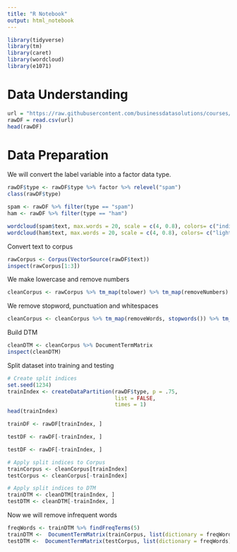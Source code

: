 ```yaml
---
title: "R Notebook"
output: html_notebook
---
```

```r
library(tidyverse)
library(tm)
library(caret)
library(wordcloud)
library(e1071)
```


# Data Understanding

```r
url = "https://raw.githubusercontent.com/businessdatasolutions/courses/main/data%20mining/gitbook/datasets/smsspam.csv"
rawDF = read.csv(url)
head(rawDF)
```


# Data Preparation

We will convert the label variable into a factor data type.
```r
rawDF$type <- rawDF$type %>% factor %>% relevel("spam")
class(rawDF$type)
```


```r
spam <- rawDF %>% filter(type == "spam")
ham <- rawDF %>% filter(type == "ham")

wordcloud(spam$text, max.words = 20, scale = c(4, 0.8), colors= c("indianred1","indianred2","indianred3","indianred"))
wordcloud(ham$text, max.words = 20, scale = c(4, 0.8), colors= c("lightsteelblue1","lightsteelblue2","lightsteelblue3","lightsteelblue"))
```
Convert text to corpus

```r
rawCorpus <- Corpus(VectorSource(rawDF$text))
inspect(rawCorpus[1:3])
```
We make lowercase and remove numbers

```r
cleanCorpus <- rawCorpus %>% tm_map(tolower) %>% tm_map(removeNumbers)
```
We remove stopword, punctuation and whitespaces

```r
cleanCorpus <- cleanCorpus %>% tm_map(removeWords, stopwords()) %>% tm_map(removePunctuation) %>% tm_map(stripWhitespace)

```

Build DTM

```r
cleanDTM <- cleanCorpus %>% DocumentTermMatrix
inspect(cleanDTM)
```

Split dataset into training and testing

```r
# Create split indices
set.seed(1234)
trainIndex <- createDataPartition(rawDF$type, p = .75, 
                                  list = FALSE, 
                                  times = 1)
head(trainIndex)
```
```r
trainDF <- rawDF[trainIndex, ]

testDF <- rawDF[-trainIndex, ]

```

```r
testDF <- rawDF[-trainIndex, ]

# Apply split indices to Corpus
trainCorpus <- cleanCorpus[trainIndex]
testCorpus <- cleanCorpus[-trainIndex]

# Apply split indices to DTM
trainDTM <- cleanDTM[trainIndex, ]
testDTM <- cleanDTM[-trainIndex, ]
```

Now we will remove infrequent words

```r
freqWords <- trainDTM %>% findFreqTerms(5)
trainDTM <-  DocumentTermMatrix(trainCorpus, list(dictionary = freqWords))
testDTM <-  DocumentTermMatrix(testCorpus, list(dictionary = freqWords))
```

